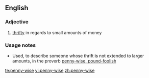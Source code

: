 ==English==

===Adjective===
{{en-adj|pos=[[penny]]-[[wise]]}}

# [[thrifty]] in regards to small amounts of money

===Usage notes===
*Used, to describe someone whose thrift is not extended to larger amounts, in the proverb [[penny-wise, pound-foolish]]

[[te:penny-wise]]
[[vi:penny-wise]]
[[zh:penny-wise]]
